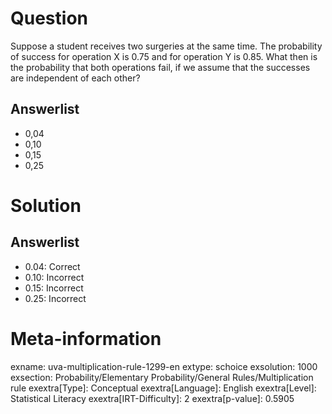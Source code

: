 Question
========

Suppose a student receives two surgeries at the same time. The probability of success for operation X is 0.75 and for operation Y is 0.85. What then is the probability that both operations fail, if we assume that the successes are independent of each other?

Answerlist
----------

* 0,04
* 0,10
* 0,15
* 0,25

Solution
========

Answerlist
----------

* 0.04: Correct
* 0.10: Incorrect
* 0.15: Incorrect
* 0.25: Incorrect

Meta-information
================
exname: uva-multiplication-rule-1299-en
extype: schoice
exsolution: 1000
exsection: Probability/Elementary Probability/General Rules/Multiplication rule
exextra[Type]: Conceptual
exextra[Language]: English
exextra[Level]: Statistical Literacy
exextra[IRT-Difficulty]: 2
exextra[p-value]: 0.5905

